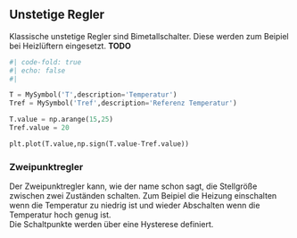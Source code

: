 ## Unstetige Regler
Klassische unstetige Regler sind Bimetallschalter. Diese werden zum Beipiel bei Heizlüftern eingesetzt. 
**TODO**

```python
#| code-fold: true
#| echo: false
#| 

T = MySymbol('T',description='Temperatur')
Tref = MySymbol('Tref',description='Referenz Temperatur')

T.value = np.arange(15,25)
Tref.value = 20

plt.plot(T.value,np.sign(T.value-Tref.value))

```

### Zweipunktregler
Der Zweipunktregler kann, wie der name schon sagt, die Stellgröße zwischen zwei Zuständen schalten. Zum Beipiel die Heizung einschalten wenn die Temperatur zu niedrig ist und wieder Abschalten wenn die Temperatur hoch genug ist.  
Die Schaltpunkte werden über eine Hysterese definiert.
